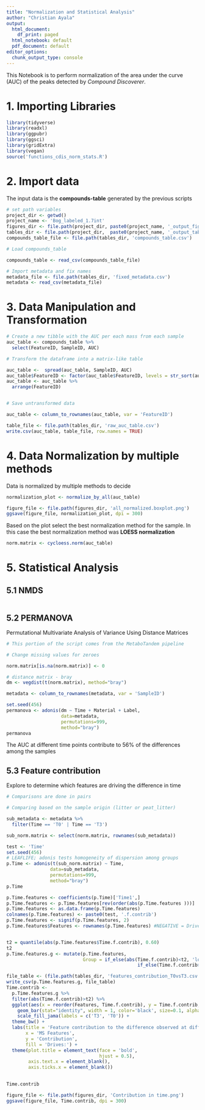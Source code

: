 ---
title: "Normalization and Statistical Analysis"
author: "Christian Ayala"
output:
  html_document:
    df_print: paged
  html_notebook: default
  pdf_document: default
editor_options:
  chunk_output_type: console
---

This Notebook is to perform normalization of the area under the curve (AUC) of the peaks detected by *Compound Discoverer*.

# 1. Importing Libraries

```{r libraries, message=FALSE}
library(tidyverse)
library(readxl)
library(ggpubr)
library(ggsci)
library(gridExtra)
library(vegan)
source('functions_cdis_norm_stats.R')
```

# 2. Import data

The input data is the **compounds-table** generated by the previous scripts

```{r set_path, message=FALSE}
# set path variables
project_dir <- getwd()
project_name <- 'Bog_labeled_1.7int'
figures_dir <- file.path(project_dir, paste0(project_name, '_output_figures'))
tables_dir <- file.path(project_dir,  paste0(project_name, '_output_tables'))
compounds_table_file <- file.path(tables_dir, 'compounds_table.csv')

# Load compounds_table

compounds_table <- read_csv(compounds_table_file)

# Import metadata and fix names
metadata_file <- file.path(tables_dir, 'fixed_metadata.csv')
metadata <- read_csv(metadata_file)

```

# 3. Data Manipulation and Transformation

```{r Data_manipulation}
# Create a new tibble with the AUC per each mass from each sample
auc_table <- compounds_table %>% 
  select(FeatureID, SampleID, AUC)

# Transform the dataframe into a matrix-like table

auc_table <-  spread(auc_table, SampleID, AUC)
auc_table$FeatureID <- factor(auc_table$FeatureID, levels = str_sort(auc_table$FeatureID, numeric = TRUE))
auc_table <- auc_table %>% 
  arrange(FeatureID)


# Save untransformed data

auc_table <- column_to_rownames(auc_table, var = 'FeatureID')

table_file <- file.path(tables_dir, 'raw_auc_table.csv')
write.csv(auc_table, table_file, row.names = TRUE)

```

# 4. Data Normalization by multiple methods

Data is normalized by multiple methods to decide

```{r Data_normalization}

normalization_plot <- normalize_by_all(auc_table)

figure_file <- file.path(figures_dir, 'all_normalized.boxplot.png')
ggsave(figure_file, normalization_plot, dpi = 300)

```

Based on the plot select the best normalization method for the sample.
In this case the best normalization method was **LOESS normalization**


```{r Best normalization}

norm.matrix <- cycloess.norm(auc_table)

```

# 5. Statistical Analysis

## 5.1 NMDS 

```{r nmds}



```


## 5.2 PERMANOVA

Permutational Multivariate Analysis of Variance Using Distance Matrices

```{r Permanova}

# This portion of the script comes from the MetaboTandem pipeline

# Change missing values for zeroes

norm.matrix[is.na(norm.matrix)] <- 0

# distance matrix - bray
dm <- vegdist(t(norm.matrix), method="bray")

metadata <- column_to_rownames(metadata, var = 'SampleID')

set.seed(456)
permanova <- adonis(dm ~ Time + Material + Label, 
                    data=metadata, 
                    permutations=999, 
                    method="bray")
permanova


```

The AUC at different time points contribute to 56% of the differences among the samples

## 5.3 Feature contribution

Explore to determine which features are driving the difference in time

```{r Feature contribution}

# Comparisons are done in pairs

# Comparing based on the sample origin (litter or peat_litter)

sub_metadata <- metadata %>% 
  filter(Time == 'T0' | Time == 'T3')

sub_norm.matrix <- select(norm.matrix, rownames(sub_metadata))

test <- 'Time'
set.seed(456)
# LEAFLIFE; adonis tests homogeneity of dispersion among groups
p.Time <- adonis(t(sub_norm.matrix) ~ Time, 
                data=sub_metadata, 
                permutations=999, 
                method="bray")
p.Time

p.Time.features <- coefficients(p.Time)['Time1',]
p.Time.features <- p.Time.features[rev(order(abs(p.Time.features )))]
p.Time.features <- as.data.frame(p.Time.features) 
colnames(p.Time.features) <- paste0(test, '.f.contrib')
p.Time.features <- signif(p.Time.features, 2)
p.Time.features$Features <- rownames(p.Time.features) #NEGATIVE = Drives T3, POSITIVE = Drives T0


t2 = quantile(abs(p.Time.features$Time.f.contrib), 0.60)
t2
p.Time.features.g <- mutate(p.Time.features,
                            Group = if_else(abs(Time.f.contrib)<t2, 'low contribution',
                                                if_else(Time.f.contrib>t2, 'T0', 'T3')))

file_table <- (file.path(tables_dir, 'features_contribution_T0vsT3.csv'))
write_csv(p.Time.features.g, file_table)
Time.contrib <- 
  p.Time.features.g %>% 
  filter(abs(Time.f.contrib)>t2) %>% 
  ggplot(aes(x = reorder(Features, Time.f.contrib), y = Time.f.contrib, fill = Time.f.contrib > 0)) +
    geom_bar(stat="identity", width = 1, color='black', size=0.1, alpha=0.6) +
    scale_fill_jama(labels = c('T3', 'T0')) +
  theme_bw() +
  labs(title = 'Feature contribution to the difference observed at different times',
       x = 'MS Features',
       y = 'Contribution',
       fill = 'Drives:') +
  theme(plot.title = element_text(face = 'bold',
                                  hjust = 0.5),
        axis.text.x = element_blank(),
        axis.ticks.x = element_blank())
  

Time.contrib

figure_file <- file.path(figures_dir, 'Contribution in time.png')
ggsave(figure_file, Time.contrib, dpi = 300)

```

